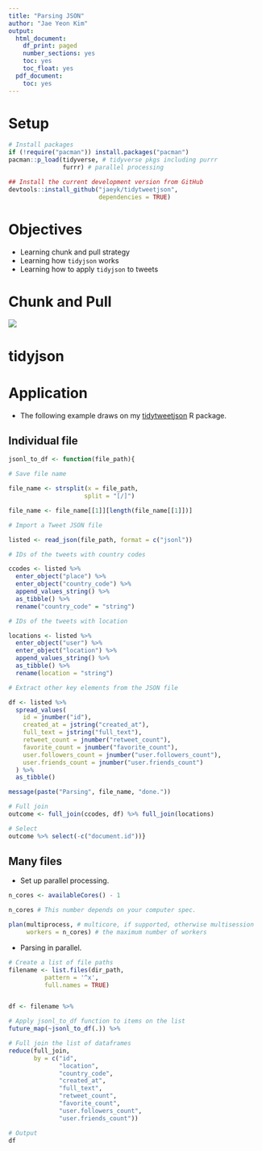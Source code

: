 ```yaml
---
title: "Parsing JSON"
author: "Jae Yeon Kim"
output:
  html_document:
    df_print: paged
    number_sections: yes
    toc: yes
    toc_float: yes
  pdf_document:
    toc: yes
---
```


# Setup 

```r
# Install packages 
if (!require("pacman")) install.packages("pacman")
pacman::p_load(tidyverse, # tidyverse pkgs including purrr
               furrr) # parallel processing 

## Install the current development version from GitHub
devtools::install_github("jaeyk/tidytweetjson",
                         dependencies = TRUE)
```

# Objectives 

- Learning chunk and pull strategy 
- Learning how `tidyjson` works 
- Learning how to apply `tidyjson` to tweets 

# Chunk and Pull 

![](https://rviews.rstudio.com/post/2019-07-01-3-big-data-paradigms-for-r_files/chunk_pull.png)

# tidyjson

# Application 

- The following example draws on my [tidytweetjson](https://github.com/jaeyk/tidytweetjson) R package. 

## Individual file 

```r

jsonl_to_df <- function(file_path){

# Save file name 

file_name <- strsplit(x = file_path, 
                     split = "[/]") 

file_name <- file_name[[1]][length(file_name[[1]])]

# Import a Tweet JSON file

listed <- read_json(file_path, format = c("jsonl"))

# IDs of the tweets with country codes

ccodes <- listed %>%
  enter_object("place") %>%
  enter_object("country_code") %>%
  append_values_string() %>%
  as_tibble() %>%
  rename("country_code" = "string")

# IDs of the tweets with location

locations <- listed %>%
  enter_object("user") %>%
  enter_object("location") %>%
  append_values_string() %>%
  as_tibble() %>%
  rename(location = "string")

# Extract other key elements from the JSON file

df <- listed %>%
  spread_values(
    id = jnumber("id"),
    created_at = jstring("created_at"),
    full_text = jstring("full_text"),
    retweet_count = jnumber("retweet_count"),
    favorite_count = jnumber("favorite_count"),
    user.followers_count = jnumber("user.followers_count"),
    user.friends_count = jnumber("user.friends_count")
  ) %>%
  as_tibble()

message(paste("Parsing", file_name, "done."))

# Full join
outcome <- full_join(ccodes, df) %>% full_join(locations)

# Select
outcome %>% select(-c("document.id"))}

```

## Many files 

- Set up parallel processing. 

```r

n_cores <- availableCores() - 1

n_cores # This number depends on your computer spec.

plan(multiprocess, # multicore, if supported, otherwise multisession
     workers = n_cores) # the maximum number of workers

```

- Parsing in parallel. 

```r

# Create a list of file paths 
filename <- list.files(dir_path,
          pattern = '^x',
          full.names = TRUE)


df <- filename %>%

# Apply jsonl_to_df function to items on the list
future_map(~jsonl_to_df(.)) %>%

# Full join the list of dataframes
reduce(full_join,
       by = c("id",
              "location",
              "country_code",
              "created_at",
              "full_text",
              "retweet_count",
              "favorite_count",
              "user.followers_count",
              "user.friends_count"))

# Output
df
```


